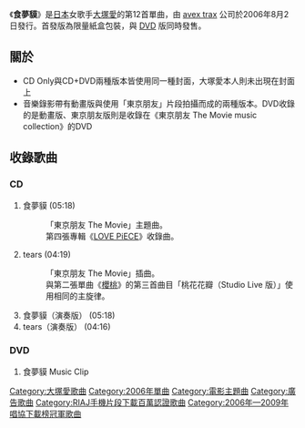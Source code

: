 {{About|一首日本歌曲|日本傳說中以人的夢為食的生物|貘 (傳說生物)}}
{{Infobox Single
| Name        = 食夢貘<br><small>ユメクイ</small>
| Artist      = [[大塚愛|大塚愛]]
| Cover       = Yumekui.jpg
| Released    = 2006年8月2日
| Recorded    = 
| Genre       = [[J-POP|J-POP]]
| Length      = 19分11秒
| Label       = [[avex_trax|avex trax]]
| Producer    = 
| Reviews     = 
| A-side      = 食夢貘
| B-side      = tears
| Writer      = [[大塚愛|愛]]
| from Album  = [[LOVE_PiECE|LOVE PiECE]]
| Last single = [[朋友戰隊|朋友戰隊]]<br />（2005年）
| This single = '''食夢貘'''<br />（2006年）
| Next single = [[戀愛寫真_(單曲)|戀愛寫真]]<br />（2006年）
}}

《'''食夢貘'''》是[[日本|日本]]女歌手[[大塚愛|大塚愛]]的第12首單曲，由 [[avex_trax|avex trax]] 公司於2006年8月2日發行。首發版為限量紙盒包裝，與 [[DVD|DVD]] 版同時發售。

== 關於 ==
*CD Only與CD+DVD兩種版本皆使用同一種封面，大塚愛本人則未出現在封面上
*音樂錄影帶有動畫版與使用「東京朋友」片段拍攝而成的兩種版本。DVD收錄的是動畫版、東京朋友版則是收錄在《東京朋友 The Movie music collection》的DVD

== 收錄歌曲 ==
=== CD ===
#食夢貘 (05:18)
#:「東京朋友 The Movie」主題曲。
#:第四張專輯《[[LOVE_PiECE|LOVE PiECE]]》收錄曲。
#tears (04:19)  
#:「東京朋友 The Movie」插曲。
#:與第二張單曲《[[櫻桃_(歌曲)|櫻桃]]》的第三首曲目「桃花花瓣（Studio Live 版）」使用相同的主旋律。
#食夢貘（演奏版） (05:18)
#tears（演奏版） (04:16)

=== DVD ===
# 食夢貘 Music Clip

{{single-stub}} 
{{大塚愛}}
{{2006年至2009年唱協下載榜冠軍|2006年8月}}

{{DEFAULTSORT:Yumekui}}
[[Category:大塚愛歌曲|Category:大塚愛歌曲]]
[[Category:2006年單曲|Category:2006年單曲]]
[[Category:電影主題曲|Category:電影主題曲]]
[[Category:廣告歌曲|Category:廣告歌曲]]
[[Category:RIAJ手機片段下載百萬認證歌曲|Category:RIAJ手機片段下載百萬認證歌曲]]
[[Category:2006年—2009年唱協下載榜冠軍歌曲|Category:2006年—2009年唱協下載榜冠軍歌曲]]